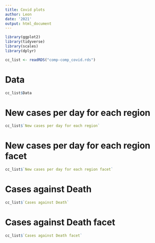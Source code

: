 ```yaml
---
title: Covid plots
author: Leon
date: '2021'
output: html_document
---
```


```r
library(ggplot2)
library(tidyverse)
library(scales)
library(dplyr)

cc_list <- readRDS("comp-comp_covid.rds")
```

# Data

```r
cc_list$Data
```

# New cases per day for each region

```r
cc_list$`New cases per day for each region`
```

# New cases per day for each region facet

```r
cc_list$`New cases per day for each region facet`
```

# Cases against Death

```r
cc_list$`Cases against Death`
```

# Cases against Death facet

```r
cc_list$`Cases against Death facet`
```
